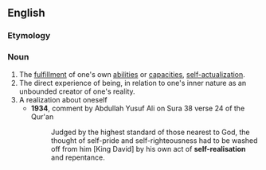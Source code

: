==English==

===Etymology===
{{prefix|en|self|realization}}

===Noun===
{{en-noun|~}}
{{wp}}
# The [[fulfillment]] of one's own [[ability|abilities]] or [[capacity|capacities]], [[self-actualization]].
# The direct experience of being, in relation to one's inner nature as an unbounded creator of one's reality.
# A realization about oneself
#* '''1934''', comment by Abdullah Yusuf Ali on Sura 38 verse 24 of the Qur'an
#*:Judged by the highest standard of those nearest to God, the thought of self-pride and self-righteousness had to be washed off from him [King David] by his own act of '''self-realisation''' and repentance.